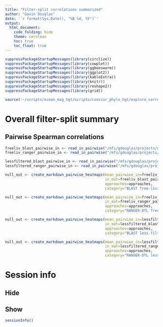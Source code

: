 ```yaml
---
title: "Filter-split correlations summarized"
author: "Gavin Douglas"
date: '`r format(Sys.Date(), "%B %d, %Y")`'
output:
  html_document:
    code_folding: hide
    theme: cerulean
    toc: true
    toc_float: true
---
```


```r
suppressPackageStartupMessages(library(circlize))
suppressPackageStartupMessages(library(cowplot))
suppressPackageStartupMessages(library(ggbeeswarm))
suppressPackageStartupMessages(library(ggplot2))
suppressPackageStartupMessages(library(kableExtra))
suppressPackageStartupMessages(library(knitr))
suppressPackageStartupMessages(library(reshape2))
suppressPackageStartupMessages(library(grid))
```

```r
source('~/scripts/ocean_mag_hgt/scripts/cooccur_phylo_hgt/explore_correlation_code.R')
```

# Overall filter-split summary

## Pairwise Spearman correlations {.tabset}

```r
freeliv_blast_pairwise_in <- read_in_pairwise("/mfs/gdouglas/projects/ocean_mags/networks/filtersplit/blast/partial_corr_out_median/", approaches, suffix = "_freeliv.pairwise.tsv")
freeliv_ranger_pairwise_in <- read_in_pairwise("/mfs/gdouglas/projects/ocean_mags/networks/filtersplit/rangerdtl/partial_corr_out_median/", approaches, suffix = "_freeliv.pairwise.tsv")

lessfiltered_blast_pairwise_in <- read_in_pairwise("/mfs/gdouglas/projects/ocean_mags/networks/filtersplit/blast/partial_corr_out_median/", approaches, suffix = "_lessfiltered.pairwise.tsv")
lessfiltered_ranger_pairwise_in <- read_in_pairwise("/mfs/gdouglas/projects/ocean_mags/networks/filtersplit/rangerdtl/partial_corr_out_median/", approaches, suffix = "_lessfiltered.pairwise.tsv")
```

```r

null_out <- create_markdown_pairwise_heatmaps(mean_pairwise_in=freeliv_blast_pairwise_in$mean_pairwise,
                                              in_mat=freeliv_blast_pairwise_in$mean_pairwise_combined,
                                              approaches=approaches,
                                              category="BLAST free-living")

null_out <- create_markdown_pairwise_heatmaps(mean_pairwise_in=freeliv_ranger_pairwise_in$mean_pairwise,
                                              in_mat=freeliv_ranger_pairwise_in$mean_pairwise_combined,
                                              approaches=approaches,
                                              category="RANGER-DTL free-living")

null_out <- create_markdown_pairwise_heatmaps(mean_pairwise_in=lessfiltered_blast_pairwise_in$mean_pairwise,
                                              in_mat=lessfiltered_blast_pairwise_in$mean_pairwise_combined,
                                              approaches=approaches,
                                              category="BLAST less-filtered")

null_out <- create_markdown_pairwise_heatmaps(mean_pairwise_in=lessfiltered_ranger_pairwise_in$mean_pairwise,
                                              in_mat=lessfiltered_ranger_pairwise_in$mean_pairwise_combined,
                                              approaches=approaches,
                                              category="RANGER-DTL less-filtered")
```



# Session info {.tabset}

## Hide

## Show

```r
sessionInfo()
```
